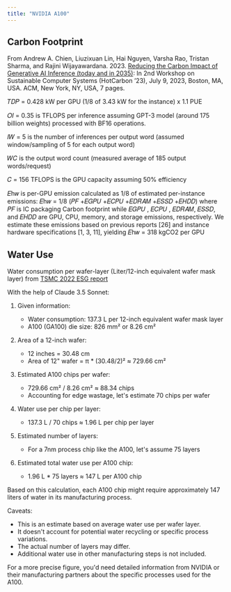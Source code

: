 ```yaml
---
title: "NVIDIA A100"
---
```


## Carbon Footprint

From Andrew A. Chien, Liuzixuan Lin, Hai Nguyen, Varsha Rao, Tristan Sharma, and Rajini Wijayawardana. 2023. [Reducing the Carbon Impact of Generative AI Inference (today and in 2035)](https://dl.acm.org/doi/pdf/10.1145/3604930.3605705): In 2nd Workshop on Sustainable Computer Systems (HotCarbon ’23), July 9, 2023, Boston, MA, USA. ACM, New York, NY, USA, 7 pages.

𝑇𝐷𝑃 = 0.428 kW per GPU (1/8 of 3.43 kW for the instance) x 1.1 PUE

𝑂𝐼 = 0.35 is TFLOPS per inference assuming GPT-3 model (around 175 billion weights) processed with BF16 operations. 

𝐼𝑊 = 5 is the number of inferences per output word (assumed window/sampling of 5 for each output word)

𝑊𝐶 is the output word count (measured average of 185 output words/request)

𝐶 = 156 TFLOPS is the GPU capacity assuming 50% efficiency

𝐸h𝑤 is per-GPU emission calculated as 1/8 of estimated per-instance emissions:
𝐸h𝑤 = 1/8 (𝑃𝐹 +𝐸𝐺𝑃𝑈 +𝐸𝐶𝑃𝑈 +𝐸𝐷𝑅𝐴𝑀 +𝐸𝑆𝑆𝐷 +𝐸𝐻𝐷𝐷)
where 𝑃𝐹 is IC packaging Carbon footprint while 𝐸𝐺𝑃𝑈 , 𝐸𝐶𝑃𝑈 , 𝐸𝐷𝑅𝐴𝑀, 𝐸𝑆𝑆𝐷, and 𝐸𝐻𝐷𝐷 are GPU, CPU, memory, and storage emissions, respectively. We estimate these emissions based on previous reports [26] and instance hardware specifications [1, 3, 11], yielding 𝐸h𝑤 = 318 kgCO2 per GPU

## Water Use

Water consumption per wafer-layer (Liter/12-inch equivalent wafer mask layer) from [TSMC 2022 ESG report](https://esg.tsmc.com/en-US/file/public/e-all_2022.pdf)

With the help of Claude 3.5 Sonnet:

1. Given information:
   - Water consumption: 137.3 L per 12-inch equivalent wafer mask layer
   - A100 (GA100) die size: 826 mm² or 8.26 cm²

2. Area of a 12-inch wafer:
   - 12 inches = 30.48 cm
   - Area of 12" wafer = π * (30.48/2)² ≈ 729.66 cm²

3. Estimated A100 chips per wafer:
   - 729.66 cm² / 8.26 cm² ≈ 88.34 chips
   - Accounting for edge wastage, let's estimate 70 chips per wafer

4. Water use per chip per layer:
   - 137.3 L / 70 chips ≈ 1.96 L per chip per layer

5. Estimated number of layers:
   - For a 7nm process chip like the A100, let's assume 75 layers

6. Estimated total water use per A100 chip:
   - 1.96 L * 75 layers ≈ 147 L per A100 chip

Based on this calculation, each A100 chip might require approximately 147 liters of water in its manufacturing process.

Caveats:
- This is an estimate based on average water use per wafer layer.
- It doesn't account for potential water recycling or specific process variations.
- The actual number of layers may differ.
- Additional water use in other manufacturing steps is not included.

For a more precise figure, you'd need detailed information from NVIDIA or their manufacturing partners about the specific processes used for the A100.
